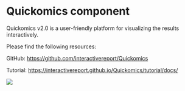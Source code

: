 # Quickomics component

Quickomics v2.0 is a user-friendly platform for visualizing the results interactively.

Please find the following resources:

GitHub: [https://github.com/interactivereport/Quickomics](https://github.com/interactivereport/Quickomics){target="_blank"}

Tutorial: [https://interactivereport.github.io/Quickomics/tutorial/docs/](https://interactivereport.github.io/Quickomics/tutorial/docs/){target="_blank"}

[![](https://interactivereport.github.io/Quickomics/Upload_Files.png)](https://interactivereport.github.io/Quickomics/Upload_Files.png)